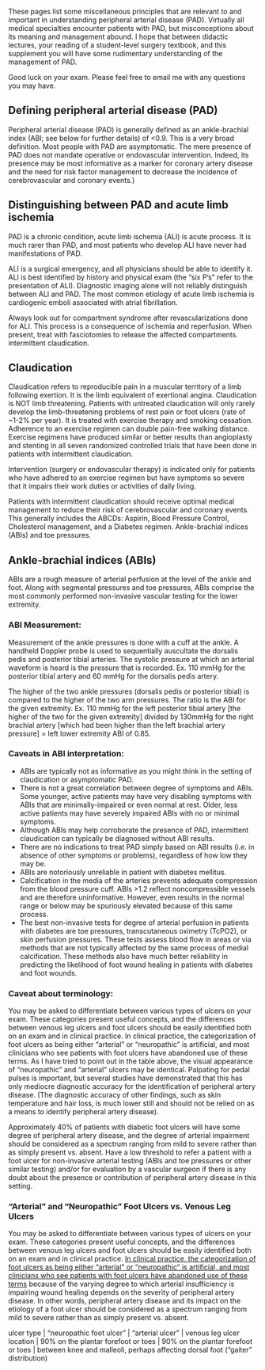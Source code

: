 <head>
<!-- Global site tag (gtag.js) - Google Analytics -->
<script async src="https://www.googletagmanager.com/gtag/js?id=G-YPLVGC5FDP"></script>
<script>
  window.dataLayer = window.dataLayer || [];
  function gtag(){dataLayer.push(arguments);}
  gtag('js', new Date());

  gtag('config', 'G-YPLVGC5FDP');
</script>
</head>

These pages list some miscellaneous principles that are relevant to and important in understanding peripheral arterial disease (PAD). Virtually all medical specialties encounter patients with PAD, but misconceptions about its meaning and management abound. I hope that between didactic lectures, your reading of a student-level surgery textbook, and this supplement you will have some rudimentary understanding of the management of PAD. 

Good luck on your exam. Please feel free to email me with any questions you may have.

## Defining peripheral arterial disease (PAD)

Peripheral arterial disease (PAD) is generally defined as an ankle-brachial index (ABI; see below for further details) of <0.9. This is a very broad definition. Most people with PAD are asymptomatic. The mere presence of PAD does not mandate operative or endovascular intervention. Indeed, its presence may be most informative as a marker for coronary artery disease and the need for risk factor management to decrease the incidence of cerebrovascular and coronary events.)

## Distinguishing between PAD and acute limb ischemia

PAD is a chronic condition, acute limb ischemia (ALI) is acute process. It is much rarer than PAD, and most patients who develop ALI have never had manifestations of PAD. 

ALI is a surgical emergency, and all physicians should be able to identify it. ALI is best identified by history and physical exam (the “six P’s” refer to the presentation of ALI). Diagnostic imaging alone will not reliably distinguish between ALI and PAD. The most common etiology of acute limb ischemia is cardiogenic emboli associated with atrial fibrillation. 

Always look out for compartment syndrome after revascularizations done for ALI. This process is a consequence of ischemia and reperfusion. When present, treat with fasciotomies to release the affected compartments.
intermittent claudication.

## Claudication
Claudication refers to reproducible pain in a muscular territory of a limb following exertion. It is the limb equivalent of exertional angina. Claudication is NOT limb threatening. Patients with untreated claudication will only rarely develop the limb-threatening problems of rest pain or foot ulcers (rate of ~1-2% per year). It is treated with exercise therapy and smoking cessation. Adherence to an exercise regimen can double pain-free walking distance. Exercise regimens have produced similar or better results than angioplasty and stenting in all seven randomized controlled trials that have been done in patients with intermittent claudication.

Intervention (surgery or endovascular therapy) is indicated only for patients who have adhered to an exercise regimen but have symptoms so severe that it impairs their work duties or activities of daily living.

Patients with intermittent claudication should receive optimal medical management to reduce their risk of cerebrovascular and coronary events. This generally includes the ABCDs: Aspirin, Blood Pressure Control, Cholesterol management, and a Diabetes regimen.
Ankle-brachial indices (ABIs) and toe pressures.

## Ankle-brachial indices (ABIs)
ABIs are a rough measure of arterial perfusion at the level of the ankle and foot. Along with segmental pressures and toe pressures, ABIs comprise the most commonly performed non-invasive vascular testing for the lower extremity.

### ABI Measurement:
Measurement of the ankle pressures is done with a cuff at the ankle. A handheld Doppler probe is used to sequentially auscultate the dorsalis pedis and posterior tibial arteries. The systolic pressure at which an arterial waveform is heard is the pressure that is recorded. Ex. 110 mmHg for the posterior tibial artery and 60 mmHg for the dorsalis pedis artery.  

The higher of the two ankle pressures (dorsalis pedis or posterior tibial) is compared to the higher of the two arm pressures. The ratio is the ABI for the given extremity. Ex. 110 mmHg for the left posterior tibial artery [the higher of the two for the given extremity] divided by 130mmHg for the right brachial artery [which had been higher than the left brachial artery pressure] = left lower extremity ABI of 0.85.

### Caveats in ABI interpretation:
<ul>
<li>ABIs are typically not as informative as you might think in the setting of claudication or asymptomatic PAD. 
<li>There is not a great correlation between degree of symptoms and ABIs. Some younger, active patients may have very disabling symptoms with ABIs that are minimally-impaired or even normal at rest. Older, less active patients may have severely impaired ABIs with no or minimal symptoms.</li>
<li>Although ABIs may help corroborate the presence of PAD, intermittent claudication can typically be diagnosed without ABI results.</li>
<li>There are no indications to treat PAD simply based on ABI results (i.e. in absence of other symptoms or problems), regardless of how low they may be.</li>
<li>ABIs are notoriously unreliable in patient with diabetes mellitus.</li>
<li>Calcification in the media of the arteries prevents adequate compression from the blood pressure cuff. ABIs >1.2 reflect noncompressible vessels and are therefore uninformative. However, even results in the normal range or below may be spuriously elevated because of this same process.</li>
<li>The best non-invasive tests for degree of arterial perfusion in patients with diabetes are toe pressures, transcutaneous oximetry (TcPO2), or skin perfusion pressures. These tests assess blood flow in areas or via methods that are not typically affected by the same process of medial calcification. These methods also have much better reliability in predicting the likelihood of foot wound healing in patients with diabetes and foot wounds.</li>
</ul>
  
### Caveat about terminology:
You may be asked to differentiate between various types of ulcers on your exam. These categories present useful concepts, and the differences between venous leg ulcers and foot ulcers should be easily identified both on an exam and in clinical practice. In clinical practice, the categorization of foot ulcers as being either “arterial” or “neuropathic” is artificial, and most clinicians who see patients with foot ulcers have abandoned use of these terms. As I have tried to point out in the table above, the visual appearance of “neuropathic” and “arterial” ulcers may be identical. Palpating for pedal pulses is important, but several studies have demonstrated that this has only mediocre diagnostic accuracy for the identification of peripheral artery disease. (The diagnostic accuracy of other findings, such as skin temperature and hair loss, is much lower still and should not be relied on as a means to identify peripheral artery disease). 

Approximately 40% of patients with diabetic foot ulcers will have some degree of peripheral artery disease, and the degree of arterial impairment should be considered as a spectrum ranging from mild to severe rather than as simply present vs. absent. Have a low threshold to refer a patient with a foot ulcer for non-invasive arterial testing (ABIs and toe pressures or other similar testing) and/or for evaluation by a vascular surgeon if there is any doubt about the presence or contribution of peripheral artery disease in this setting.

### "Arterial" and "Neuropathic" Foot Ulcers vs. Venous Leg Ulcers

You may be asked to differentiate between various types of ulcers on your exam. These categories present useful concepts, and the differences between venous leg ulcers and foot ulcers should be easily identified both on an exam and in clinical practice. <u>In clinical practice, the categorization of foot ulcers as being either “arterial” or “neuropathic” is artificial, and most clinicians who see patients with foot ulcers have abandoned use of these terms</u> because of the varying degree to which arterial insufficiency is impairing wound healing depends on the severity of peripheral artery disease. In other words, peripheral artery disease and its impact on the etiology of a foot ulcer should be considered as a spectrum ranging from mild to severe rather than as simply present vs. absent. 

ulcer type | "neuropathic foot ulcer" | "arterial ulcer" | venous leg ulcer
location | 90% on the plantar forefoot or toes | 90% on the plantar forefoot or toes | between knee and malleoli, perhaps affecting dorsal foot ("gaiter" distribution)



